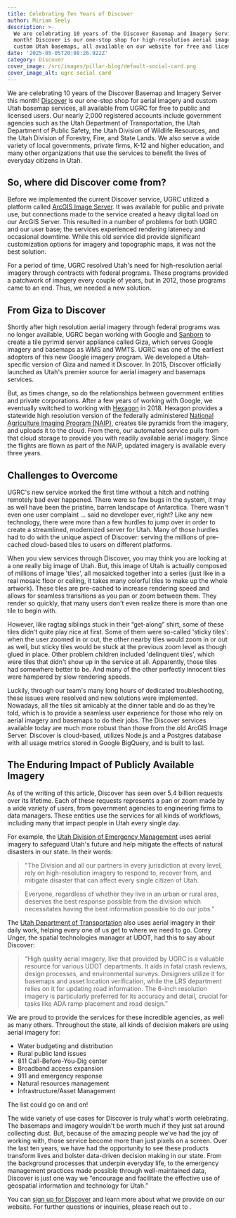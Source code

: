 ```yaml
---
title: Celebrating Ten Years of Discover
author: Miriam Seely
description: >-
  We are celebrating 10 years of the Discover Basemap and Imagery Service this
  month! Discover is our one-stop shop for high-resolution aerial imagery and
  custom Utah basemaps, all available on our website for free and licensed use.
date: '2025-05-05T20:08:26.922Z'
category: Discover
cover_image: /src/images/pillar-blog/default-social-card.png
cover_image_alt: ugrc social card
---
```



We are celebrating 10 years of the Discover Basemap and Imagery Server this month! [Discover](/products/discover/) is our one-stop shop for aerial imagery and custom Utah basemap services, all available from UGRC for free to public and licensed users. Our nearly 2,000 registered accounts include government agencies such as the Utah Department of Transportation, the Utah Department of Public Safety, the Utah Division of Wildlife Resources, and the Utah Division of Forestry, Fire, and State Lands. We also serve a wide variety of local governments, private firms, K-12 and higher education, and many other organizations that use the services to benefit the lives of everyday citizens in Utah.

## So, where did Discover come from?

Before we implemented the current Discover service, UGRC utilized a platform called [ArcGIS Image Server](https://enterprise.arcgis.com/en/image/latest/get-started/windows/what-is-arcgis-image-server-.htm). It was available for public and private use, but connections made to the service created a heavy digital load on our ArcGIS Server. This resulted in a number of problems for both UGRC and our user base; the services experienced rendering latenecy and occasional downtime. While this old service did provide significant customization options for imagery and topographic maps, it was not the best solution.

For a period of time, UGRC resolved Utah's need for high-resolution aerial imagery through contracts with federal programs. These programs provided a patchwork of imagery every couple of years, but in 2012, those programs came to an end. Thus, we needed a new solution.

## From Giza to Discover

Shortly after high resolution aerial imagery through federal programs was no longer available, UGRC began working with Google and [Sanborn](https://sanborn.com/) to create a tile pyrimid server appliance called Giza, which serves Google imagery and basemaps as WMS and WMTS. UGRC was one of the earliest adopters of this new Google imagery program. We developed a Utah-specific version of Giza and named it Discover. In 2015, Discover officially launched as Utah's premier source for aerial imagery and basemaps services.

But, as times change, so do the relationships between government entities and private corporations. After a few years of working with Google, we eventually switched to working with [Hexagon](https://hexagon.com/products/aerial-imagery) in 2018. Hexagon provides a statewide high resolution version of the federally administered [National Agriculture Imaging Program (NAIP)](https://naip-usdaonline.hub.arcgis.com/), creates tile pyramids from the imagery, and uploads it to the cloud. From there, our automated service pulls from that cloud storage to provide you with readily available aerial imagery. Since the flights are flown as part of the NAIP, updated imagery is available every three years.

## Challenges to Overcome

UGRC's new service worked the first time without a hitch and nothing remotely bad ever happened. There were so few bugs in the system, it may as well have been the pristine, barren landscape of Antarctica. There wasn't even one user complaint … said no developer ever, right? Like any new technology, there were more than a few hurdles to jump over in order to create a streamlined, modernized server for Utah. Many of those hurdles had to do with the unique aspect of Discover: serving the millions of pre-cached cloud-based tiles to users on different platforms.

When you view services through Discover, you may think you are looking at a one really big image of Utah. But, this image of Utah is actually composed of millions of image 'tiles', all mosaicked together into a series (just like in a real mosaic floor or ceiling, it takes many colorful tiles to make up the whole artwork). These tiles are pre-cached to increase rendering speed and allows for seamless transitions as you pan or zoom between them. They render so quickly, that many users don't even realize there is more than one tile to begin with.

However, like ragtag siblings stuck in their “get-along” shirt, some of these tiles didn't quite play nice at first. Some of them were so-called 'sticky tiles': when the user zoomed in or out, the other nearby tiles would zoom in or out as well, but sticky tiles would be stuck at the previous zoom level as though glued in place. Other problem children included 'delinquent tiles', which were tiles that didn't show up in the service at all. Apparently, those tiles had somewhere better to be. And many of the other perfectly innocent tiles were hampered by slow rendering speeds.

Luckily, through our team's many long hours of dedicated troubleshooting, these issues were resolved and new solutions were implemented. Nowadays, all the tiles sit amicably at the dinner table and do as they're told, which is to provide a seamless user experience for those who rely on aerial imagery and basemaps to do their jobs. The Discover services available today are much more robust than those from the old ArcGIS Image Server. Discover is cloud-based, utilizes Node.js and a Postgres database with all usage metrics stored in Google BigQuery, and is built to last.

## The Enduring Impact of Publicly Available Imagery

As of the writing of this article, Discover has seen over 5.4 billion requests over its lifetime. Each of these requests represents a pan or zoom made by a wide variety of users, from government agencies to engineering firms to data managers. These entities use the services for all kinds of workflows, including many that impact people in Utah every single day.

For example, the [Utah Division of Emergency Management](https://dem.utah.gov/) uses aerial imagery to safeguard Utah's future and help mitigate the effects of natural disasters in our state. In their words:

> "The Division and all our partners in every jurisdiction at every level, rely on high-resolution imagery to respond to, recover from, and mitigate disaster that can affect every single citizen of Utah.

> Everyone, regardless of whether they live in an urban or rural area, deserves the best response possible from the division which necessitates having the best information possible to do our jobs."

The [Utah Department of Transportation](https://www.udot.utah.gov/connect/) also uses aerial imagery in their daily work, helping every one of us get to where we need to go. Corey Unger, the spatial technologies manager at UDOT, had this to say about Discover:

> “High quality aerial imagery, like that provided by UGRC is a valuable resource for various UDOT departments. It aids in fatal crash reviews, design processes, and environmental surveys. Designers utilize it for basemaps and asset location verification, while the LRS department relies on it for updating road information. The 6-inch resolution imagery is particularly preferred for its accuracy and detail, crucial for tasks like ADA ramp placement and road design.”

We are proud to provide the services for these incredible agencies, as well as many others. Throughout the state, all kinds of decision makers are using aerial imagery for:

- Water budgeting and distribution
- Rural public land issues
- 811 Call-Before-You-Dig center
- Broadband access expansion
- 911 and emergency response
- Natural resources management
- Infrastructure/Asset Management

The list could go on and on!

The wide variety of use cases for Discover is truly what's worth celebrating. The basemaps and imagery wouldn't be worth much if they just sat around collecting dust. But, because of the amazing people we've had the joy of working with, those service become more than just pixels on a screen. Over the last ten years, we have had the opportunity to see these products transform lives and bolster data-driven decision making in our state. From the background processes that underpin everyday life, to the emergency management practices made possible through well-maintained data, Discover is just one way we “encourage and facilitate the effective use of geospatial information and technology for Utah.”

You can [sign up for Discover](/products/discover/) and learn more about what we provide on our website. For further questions or inquiries, please reach out to <Contacts inline subject={frontmatter.title} contactKey='elevation' />.
